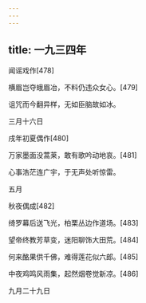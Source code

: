 ```yaml
---
---
---
```

title: 一九三四年
---




闻谣戏作[478]


横眉岂夺蛾眉冶，不料仍违众女心。[479]

诅咒而今翻异样，无如臣脑故如冰。

三月十六日





戌年初夏偶作[480]


万家墨面没蒿莱，敢有歌吟动地哀。[481]

心事浩茫连广宇，于无声处听惊雷。

五月





秋夜偶成[482]


绮罗幕后送飞光，柏栗丛边作道场。[483]

望帝终教芳草变，迷阳聊饰大田荒。[484]

何来酪果供千佛，难得莲花似六郎。[485]

中夜鸡鸣风雨集，起然烟卷觉新凉。[486]

九月二十九日